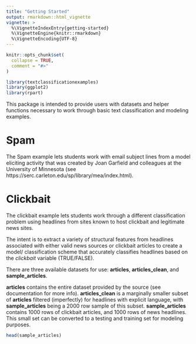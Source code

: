 ```yaml
---
title: "Getting Started"
output: rmarkdown::html_vignette
vignette: >
  %\VignetteIndexEntry{getting-started}
  %\VignetteEngine{knitr::rmarkdown}
  %\VignetteEncoding{UTF-8}
---
```


```r
knitr::opts_chunk$set(
  collapse = TRUE,
  comment = "#>"
)
```

```r
library(textclassificationexamples)
library(ggplot2)
library(rpart)
```

This package is intended to provide users with datasets and helper functions necessary to work through basic text classification and modeling examples.

# Spam

The Spam example lets students work with email subject lines from a model eliciting activity that was created by Joan Garfield and colleagues at the University of Minnesota (see https://serc.carleton.edu/sp/library/mea/index.html).

# Clickbait 
The clickbait example lets students work through a different classification problem using headlines from sites known to host clickbait and legitimate news sites.

The intent is to extract a variety of structural features from headlines associated with either valid news sources or clickbait articles to create a model/ classification scheme that accurately classifies headlines based on the *clickbait* variable (TRUE/FALSE).

There are three available datasets for use: **articles**, **articles_clean**, and **sample_articles**. 

**articles** contains the entire dataset provided by the source (see documentation for more info). **articles_clean** is a marginally smaller subset of **articles** filtered (imperfectly) for headlines with explicit language, with **sample_articles** being a 2000 row sample of this subset. **sample_articles** contains 1000 rows of clickbait articles, and 1000 rows of news headlines. This small set can be converted to a testing and training set for modeling purposes.

```r
head(sample_articles)
```

